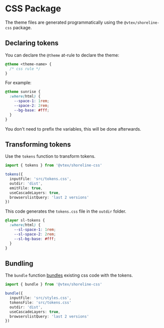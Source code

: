 
# CSS Package

The theme files are generated programmatically using the `@vtex/shoreline-css` package.

## Declaring tokens

You can declare the `@theme` at-rule to declare the theme:

```css
@theme <theme-name> {
  /* css rule */
}
```

For example:

```css filename="tokens.css"
@theme sunrise {
  :where(html) {
    --space-1: 1rem;
    --space-2: 2rem;
    --bg-base: #fff;
  }
}
```

You don't need to prefix the variables, this will be done afterwards.

## Transforming tokens

Use the `tokens` function to transform tokens.

```ts
import { tokens } from '@vtex/shoreline-css'

tokens({
  inputFile: 'src/tokens.css',
  outdir: 'dist',
  emitFile: true,
  useCascadeLayers: true,
  browserslistQuery: 'last 2 versions'
})
```

This code generates the `tokens.css` file in the `outdir` folder.

```css filename="dist/tokens.css"
@layer sl-tokens {
  :where(html) {
    --sl-space-1: 1rem;
    --sl-space-2: 2rem;
    --sl-bg-base: #fff;
  }
}
```

## Bundling

The `bundle` function [bundles](https://lightningcss.dev/bundling.html) existing css code with the tokens.

```ts
import { bundle } from '@vtex/shoreline-css'

bundle({
  inputFile: 'src/styles.css',
  tokensFile: 'src/tokens.css'
  outdir: 'dist',
  useCascadeLayers: true,
  browserslistQuery: 'last 2 versions'
})
```
